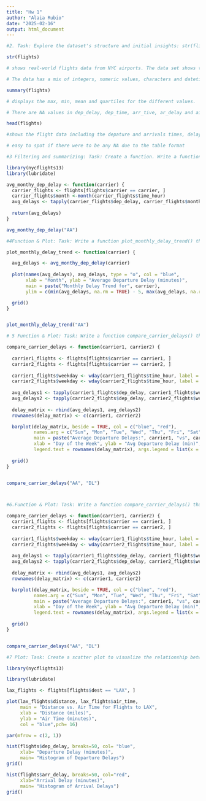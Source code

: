 ```yaml
---
title: "Hw 1"
author: "Alaia Rubio"
date: "2025-02-16"
output: html_document
---
```

```r
#2.	Task: Explore the dataset's structure and initial insights: str(flights), summary(flights), and head(flights). Include all these functions in separate code cells and write your key takeaways from each of these functions.

str(flights)

# shows real-world flights data from NYC airports. The data set shows the flights, airline, plane, airtime, distance of the flight and more. 

# The data has a mix of integers, numeric values, characters and datetime. 
```
```r
summary(flights)

# displays the max, min, mean and quartiles for the different values. 

# There are NA values in dep_delay, dep_time, arr_tive, ar_delay and air_time. This could be due to flight cancellations. 

```
```r
head(flights)

#shows the flight data including the depature and arrivals times, delays as well as destination 

# easy to spot if there were to be any NA due to the table format 


```


```r

#3 Filtering and summarizing: Task: Create a function. Write a function avg_monthly_dep_delay() that takes a carrier as input and calculates the average departure delay for that carrier for each month of the year. The function should return a vector of length 12 with the average delays.

library(nycflights13)
library(lubridate)

avg_monthy_dep_delay <- function(carrier) {
  carrier_flights <- flights[flights$carrier == carrier, ]
  carrier_flights$month <-month(carrier_flights$time_hour)
  avg_delays <- tapply(carrier_flights$dep_delay, carrier_flights$month, mean, na.rm = TRUE)
  
  return(avg_delays)
}

avg_monthy_dep_delay("AA")


```

```r
#4Function & Plot: Task: Write a function plot_monthly_delay_trend() that takes a carrier as input, uses avg_monthly_dep_delay() to calculate the average monthly departure delays, and creates a line plot to visualize the trend of delays over the months. 

plot_monthly_delay_trend <- function(carrier) {

  avg_delays <- avg_monthy_dep_delay(carrier)
  
  plot(names(avg_delays), avg_delays, type = "o", col = "blue",
       xlab = "Month", ylab = "Average Departure Delay (minutes)",
       main = paste("Monthly Delay Trend for", carrier),
       ylim = c(min(avg_delays, na.rm = TRUE) - 5, max(avg_delays, na.rm = TRUE) + 5))

  grid()
}


plot_monthly_delay_trend("AA")  


```


```r
# 5 Function & Plot: Task: Write a function compare_carrier_delays() that takes two carriers as input, calculates their average departure delay for each day of the week, and creates a bar plot to compare the delays side-by-side for each day.

compare_carrier_delays <- function(carrier1, carrier2) {
  
  carrier1_flights <- flights[flights$carrier == carrier1, ]
  carrier2_flights <- flights[flights$carrier == carrier2, ]
  
  carrier1_flights$weekday <- wday(carrier1_flights$time_hour, label = FALSE)
  carrier2_flights$weekday <- wday(carrier2_flights$time_hour, label = FALSE)
  
  avg_delays1 <- tapply(carrier1_flights$dep_delay, carrier1_flights$weekday, mean, na.rm = TRUE)
  avg_delays2 <- tapply(carrier2_flights$dep_delay, carrier2_flights$weekday, mean, na.rm = TRUE)
  
  delay_matrix <- rbind(avg_delays1, avg_delays2)
  rownames(delay_matrix) <- c(carrier1, carrier2)

  barplot(delay_matrix, beside = TRUE, col = c("blue", "red"),
          names.arg = c("Sun", "Mon", "Tue", "Wed", "Thu", "Fri", "Sat"),
          main = paste("Average Departure Delays:", carrier1, "vs", carrier2),
          xlab = "Day of the Week", ylab = "Avg Departure Delay (min)",
          legend.text = rownames(delay_matrix), args.legend = list(x = "topright"))
  
  grid()
}


compare_carrier_delays("AA", "DL")




```


```r

#6.Function & Plot: Task: Write a function compare_carrier_delays() that takes two carriers as input, calculates their average departure delay for each day of the week, and creates a bar plot to compare the delays side-by-side for each day.

compare_carrier_delays <- function(carrier1, carrier2) {
  carrier1_flights <- flights[flights$carrier == carrier1, ]
  carrier2_flights <- flights[flights$carrier == carrier2, ]
  
  carrier1_flights$weekday <- wday(carrier1_flights$time_hour, label = FALSE)
  carrier2_flights$weekday <- wday(carrier2_flights$time_hour, label = FALSE)
  
  avg_delays1 <- tapply(carrier1_flights$dep_delay, carrier1_flights$weekday, mean, na.rm = TRUE)
  avg_delays2 <- tapply(carrier2_flights$dep_delay, carrier2_flights$weekday, mean, na.rm = TRUE)
  
  delay_matrix <- rbind(avg_delays1, avg_delays2)
  rownames(delay_matrix) <- c(carrier1, carrier2)

  barplot(delay_matrix, beside = TRUE, col = c("blue", "red"),
          names.arg = c("Sun", "Mon", "Tue", "Wed", "Thu", "Fri", "Sat"),
          main = paste("Average Departure Delays:", carrier1, "vs", carrier2),
          xlab = "Day of the Week", ylab = "Avg Departure Delay (min)",
          legend.text = rownames(delay_matrix), args.legend = list(x = "topright"))
  
  grid()
}


compare_carrier_delays("AA", "DL")  
```
```r
#7 Plot: Task: Create a scatter plot to visualize the relationship between 

library(nycflights13)

library(lubridate)

lax_flights <- flights[flights$dest == "LAX", ]

plot(lax_flights$distance, lax_flights$air_time,
     main = "Distance vs. Air Time for Flights to LAX",
     xlab = "Distance (miles)", 
     ylab = "Air Time (minutes)", 
     col = "blue",pch= 16)

```


```r
par(mfrow = c(2, 1))

hist(flights$dep_delay, breaks=50, col= "blue", 
     xlab= "Departure Delay (minutes)", 
     main= "Histogram of Departure Delays")
grid()

hist(flights$arr_delay, breaks=50, col="red",
     xlab="Arrival Delay (minutes)",
     main= "Histogram of Arrival Delays")
grid()

```


